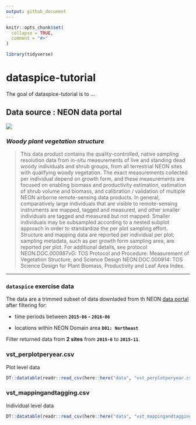 ```yaml
---
output: github_document
---
```


<!-- README.md is generated from README.Rmd. Please edit that file -->

```r
knitr::opts_chunk$set(
  collapse = TRUE,
  comment = "#>"
)
```

```r
library(tidyverse)
```

# dataspice-tutorial

The goal of dataspice-tutorial is to ...

## Data source : NEON data portal 

![](http://data.neonscience.org/neon-data-theme/images/logo--blue-neon-data.png)


### *Woody plant vegetation structure*

> This data product contains the quality-controlled, native sampling resolution data from in-situ measurements of live and standing dead woody individuals and shrub groups, from all terrestrial NEON sites with qualifying woody vegetation. The exact measurements collected per individual depend on growth form, and these measurements are focused on enabling biomass and productivity estimation, estimation of shrub volume and biomass, and calibration / validation of multiple NEON airborne remote-sensing data products. In general, comparatively large individuals that are visible to remote-sensing instruments are mapped, tagged and measured, and other smaller individuals are tagged and measured but not mapped. Smaller individuals may be subsampled according to a nested subplot approach in order to standardize the per plot sampling effort. Structure and mapping data are reported per individual per plot; sampling metadata, such as per growth form sampling area, are reported per plot. For additional details, see protocol NEON.DOC.000987vG: TOS Protocol and Procedure: Measurement of Vegetation Structure, and Science Design NEON.DOC.000914: TOS Science Design for Plant Biomass, Productivity and Leaf Area Index.

***

### `dataspice` exercise data

The data are a trimmed subset of data downladed from th NEON [data portal](http://data.neonscience.org/browse-data) after filtering for:

- time periods between **`2015-06` - `2016-06`**

- locations within NEON Domain area **`D01: Northeast`**

Filter returned data from **2 sites** from **`2015-6`** to **`2015-11`**.

### vst_perplotperyear.csv

Plot level data

```r
DT::datatable(readr::read_csv(here::here("data", "vst_perplotperyear.csv")))
```


### vst_mappingandtagging.csv

Individual level data

```r
DT::datatable(readr::read_csv(here::here("data", "vst_mappingandtagging.csv")))
```
